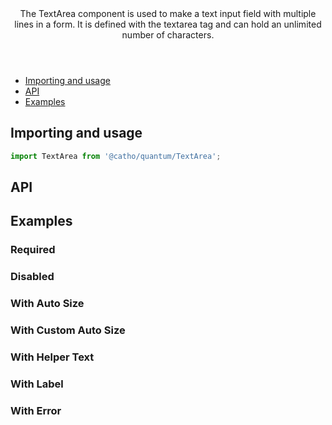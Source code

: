 
<Meta title="Forms/TextArea" component={TextArea}  />

<Header title="TextArea">
    The TextArea component is used to make a text input field with multiple lines in a form. It is defined with the textarea tag and can hold an unlimited number of characters.
</Header>

- [Importing and usage](#importing)
- [API](#api)
- [Examples](#examples)

## <a id="importing"></a>Importing and usage

```js
import TextArea from '@catho/quantum/TextArea';
```

<Canvas>
  <Story story={Default}/>
</Canvas>

## <a id="api"></a>API

<ArgsTable of={TextAreaComponent} />

## <a id="examples"></a>Examples

### Required

<Canvas>
  <Story story={Required}/>
</Canvas>

### Disabled

<Canvas>
  <Story story={Disabled}/>
</Canvas>

### With Auto Size

<Canvas>
  <Story story={WithAutoSize}/>
</Canvas>

### With Custom Auto Size

<Canvas>
  <Story story={WithCustomAutoSize}/>
</Canvas>


### With Helper Text

<Canvas>
  <Story story={WithHelperText}/>
</Canvas>

### With Label

<Canvas>
  <Story story={WithLabel}/>
</Canvas>

### With Error

<Canvas>
  <Story story={WithError}/>
</Canvas>